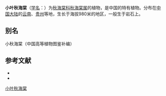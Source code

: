 {{Speciesbox
| taxon = Begonia parvula
| authority = [[H.Lév.|H.Lév.]] & [[Vaniot|Vaniot]], 1906
}}

'''小叶秋海棠'''（[[学名|学名]]：{{lang|la|''Begonia parvula''}}）为[[秋海棠科|秋海棠科]][[秋海棠属|秋海棠属]]的植物，是中国的特有植物。分布在[[中国大陆|中国大陆]]的[[云南|云南]]、[[贵州|贵州]]等地，生长于海拔980米的地区，一般生于岩石上。

== 别名 ==
小秋海棠（中国高等植物图鉴补编）

== 参考文献 ==
<div class="references-small">
* {{cite web| url =http://www.bioinfo.cn/db05/KmzwSpecies.php?action=view&id=1804| title =小小秋海棠| work =《中国高等植物数据库全库》| publisher =中国科学院微生物研究所| author =昆明植物研究所| accessdate =2009-02-22| deadurl =yes| archiveurl =https://web.archive.org/web/20160305060746/http://www.bioinfo.cn/db05/KmzwSpecies.php?action=view&id=1804| archivedate =2016-03-05}}
*{{cite web | url=http://db.kib.ac.cn/CNFlora/SearchResult.aspx?CPNI=CPNI-141-24759 | title=小叶秋海棠 ''Begonia parvula'' | publisher=中国植物物种信息数据库 | accessdate=2013-01-15}}
</div>
{{Taxonbar|from=Q10958245}}

[[Category:秋海棠属|小叶秋海棠]]


{{植物小作品}}
